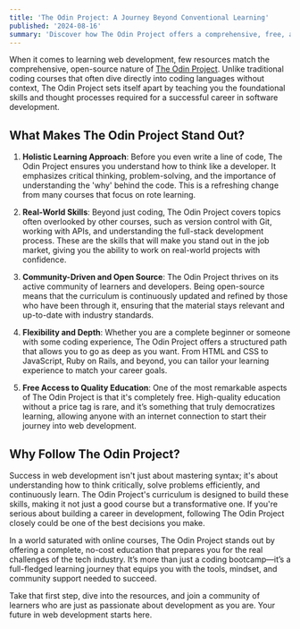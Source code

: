 ```yaml
---
title: 'The Odin Project: A Journey Beyond Conventional Learning'
published: '2024-08-16'
summary: 'Discover how The Odin Project offers a comprehensive, free, and open-source path to mastering web development. Learn critical skills beyond coding, including problem-solving, version control, and real-world project experience'
---
```


When it comes to learning web development, few resources match the comprehensive, open-source nature of [The Odin Project](https://www.theodinproject.com/). Unlike traditional coding courses that often dive directly into coding languages without context, The Odin Project sets itself apart by teaching you the foundational skills and thought processes required for a successful career in software development.

## What Makes The Odin Project Stand Out?

1. **Holistic Learning Approach**:
   Before you even write a line of code, The Odin Project ensures you understand how to think like a developer. It emphasizes critical thinking, problem-solving, and the importance of understanding the 'why' behind the code. This is a refreshing change from many courses that focus on rote learning.

2. **Real-World Skills**:
   Beyond just coding, The Odin Project covers topics often overlooked by other courses, such as version control with Git, working with APIs, and understanding the full-stack development process. These are the skills that will make you stand out in the job market, giving you the ability to work on real-world projects with confidence.

3. **Community-Driven and Open Source**:
   The Odin Project thrives on its active community of learners and developers. Being open-source means that the curriculum is continuously updated and refined by those who have been through it, ensuring that the material stays relevant and up-to-date with industry standards.

4. **Flexibility and Depth**:
   Whether you are a complete beginner or someone with some coding experience, The Odin Project offers a structured path that allows you to go as deep as you want. From HTML and CSS to JavaScript, Ruby on Rails, and beyond, you can tailor your learning experience to match your career goals.

5. **Free Access to Quality Education**:
   One of the most remarkable aspects of The Odin Project is that it's completely free. High-quality education without a price tag is rare, and it’s something that truly democratizes learning, allowing anyone with an internet connection to start their journey into web development.

## Why Follow The Odin Project?

Success in web development isn't just about mastering syntax; it's about understanding how to think critically, solve problems efficiently, and continuously learn. The Odin Project's curriculum is designed to build these skills, making it not just a good course but a transformative one. If you're serious about building a career in development, following The Odin Project closely could be one of the best decisions you make.

In a world saturated with online courses, The Odin Project stands out by offering a complete, no-cost education that prepares you for the real challenges of the tech industry. It’s more than just a coding bootcamp—it’s a full-fledged learning journey that equips you with the tools, mindset, and community support needed to succeed.

Take that first step, dive into the resources, and join a community of learners who are just as passionate about development as you are. Your future in web development starts here.
